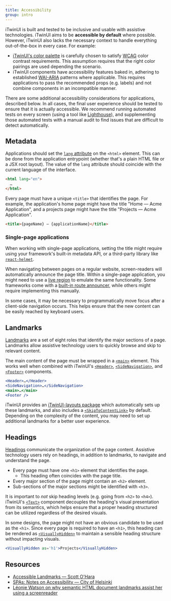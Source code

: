 ```yaml
---
title: Accessibility
group: intro
---
```


iTwinUI is built and tested to be inclusive and usable with assistive technologies. iTwinUI aims to be **accessible by default** where possible. However, iTwinUI also lacks the necessary context to handle everything out-of-the-box in every case. For example:

- [iTwinUI's color palette](/docs/variables#color) is carefully chosen to satisfy [WCAG](https://www.w3.org/WAI/WCAG22/Understanding/) color contrast requirements. This assumption requires that the right color pairings are used depending the scenario.
- iTwinUI components have accessibility features baked in, adhering to established [WAI-ARIA](https://www.w3.org/TR/wai-aria-1.2/) patterns where applicable. This requires applications to pass the recommended props (e.g. labels) and not combine components in an incompatible manner.

There are some additional accessibility considerations for applications, described below. In all cases, the final user experience should be tested to ensure that it is actually accessible. We recommend running automated tests on every screen (using a tool like [Lighthouse](https://developer.chrome.com/docs/lighthouse)), and supplementing those automated tests with a manual audit to find issues that are difficult to detect automatically.

## Metadata

Applications should set the [`lang` attribute](https://developer.mozilla.org/en-US/docs/Web/HTML/Global_attributes/lang) on the `<html>` element. This can be done from the application entrypoint (whether that's a plain HTML file or a JSX root layout). The value of the `lang` attribute should coincide with the current language of the interface.

```html
<html lang="en">
  …
</html>
```

Every page must have a unique `<title>` that identifies the page. For example, the application's home page might have the title "Home — Acme Application", and a projects page might have the title "Projects — Acme Application".

```html
<title>{pageName} — {applicationName}</title>
```

### Single-page applications

When working with single-page applications, setting the title might require using your framework's built-in metadata API, or a third-party library like [`react-helmet`](https://github.com/nfl/react-helmet).

When navigating between pages on a regular website, screen-readers will automatically announce the page title. Within a single-page application, you might need to use a [live region](https://developer.mozilla.org/en-US/docs/Web/Accessibility/ARIA/ARIA_Live_Regions) to emulate the same functionality. Some frameworks come with a [built-in route announcer](https://nextjs.org/docs/architecture/accessibility#route-announcements), while others might require implementing this manually.

In some cases, it may be necessary to programmatically move focus after a client-side navigation occurs. This helps ensure that the new content can be easily reached by keyboard users.

## Landmarks

[Landmarks](https://www.w3.org/WAI/ARIA/apg/patterns/landmarks/) are a set of eight roles that identify the major sections of a page. Landmarks allow assistive technology users to quickly browse and skip to relevant content.

The main content of the page must be wrapped in a [`<main>`](https://developer.mozilla.org/en-US/docs/Web/HTML/Reference/Elements/main) element. This works well when combined with iTwinUI's [`<Header>`](/docs/header), [`<SideNavigation>`](/docs/sidenavigation), and [`<Footer>`](/docs/footer) components.

```jsx
<Header>…</Header>
<SideNavigation>…</SideNavigation>
<main>…</main>
<Footer />
```

iTwinUI provides an [iTwinUI-layouts package](https://itwin.github.io/iTwinUI-layouts/) which automatically sets up these landmarks, and also includes a [`<SkipToContentLink>`](/docs/skiptocontentlink) by default. Depending on the complexity of the content, you may need to set up additional landmarks for a better user experience.

## Headings

[Headings](https://www.w3.org/WAI/tutorials/page-structure/headings/) communicate the organization of the page content. Assistive technology users rely on headings, in addition to landmarks, to navigate and understand the page.

- Every page must have one `<h1>` element that identifies the page.
  - This heading often coincides with the page title.
- Every major section of the page might contain an `<h2>` element.
- Sub-sections of the major sections might be identified with `<h3>`.

It is important to _not_ skip heading levels (e.g. going from `<h2>` to `<h4>`). iTwinUI's [`<Text>`](/docs/typography) component decouples the heading's visual presentation from its semantics, which helps ensure that a proper heading structured can be utilized regardless of the desired visuals.

In some designs, the page might not have an obvious candidate to be used as the `<h1>`. Since every page is required to have an `<h1>`, this heading can be rendered as [`<VisuallyHidden>`](/docs/visuallyhidden) to maintain a sensible heading structure without impacting visuals.

```jsx
<VisuallyHidden as='h1'>Projects</VisuallyHidden>
```

## Resources

- [Accessible Landmarks — Scott O'Hara](https://www.scottohara.me/blog/2018/03/03/landmarks.html)
- [SPAs: Notes on Accessibility — City of Helsinki](https://saavutettavuusmalli.hel.fi/en/saavutettavuus-palvelukehityksessa/toteutus-ja-ohjelmistotestaus/single-page-applications-spas-notes-on-accessibility/)
- [Léonie Watson on why semantic HTML document landmarks assist her using a screenreader](https://www.youtube.com/watch?v=iUCYPM6up9M)
